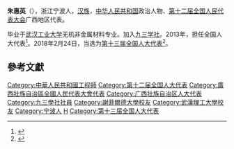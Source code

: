 '''朱惠英'''（{{bd|1964年|7月|}}），浙江宁波人，[[汉族|汉族]]，[[中华人民共和国|中华人民共和国]]政治人物、[[第十二届全国人民代表大会|第十二届全国人民代表大会]]广西地区代表。

毕业于[[武汉工业大学|武汉工业大学]]无机非金属材料专业。加入[[九三学社|九三学社]]。2013年，担任全国人大代表<ref>{{cite news|title=全国人大代表信息-朱惠英|url= http://210.82.31.1:8084/delegate/viewDelegate.action?dbid=121943|accessdate=2013-04-05|newspaper=全国人大网}}{{Dead link|date=2020年1月 |bot=InternetArchiveBot |fix-attempted=yes }}</ref>。2018年2月24日，当选为[[第十三届全国人大代表|第十三届全国人大代表]]<ref>{{Cite web|title=（受权发布）中华人民共和国第十三届全国人民代表大会代表名单-中新网|url=http://www.chinanews.com/gn/2018/02-25/8453959.shtml|accessdate=2021-02-13|work=中新网|archive-date=2018-02-27|archive-url=https://web.archive.org/web/20180227031724/http://www.chinanews.com/gn/2018/02-25/8453959.shtml|dead-url=no}}</ref>。

==參考文獻==
{{reflist}}

{{DEFAULTSORT:Zhu朱}}
[[Category:中華人民共和國工程師|Category:中華人民共和國工程師]]
[[Category:第十二届全国人大代表|Category:第十二届全国人大代表]]
[[Category:廣西壯族自治區全國人民代表大會代表|Category:廣西壯族自治區全國人民代表大會代表]]
[[Category:广西壮族自治区人大代表|Category:广西壮族自治区人大代表]]
[[Category:九三學社社員|Category:九三學社社員]]
[[Category:謝菲爾德大學校友|Category:謝菲爾德大學校友]]
[[Category:武漢理工大學校友|Category:武漢理工大學校友]]
[[Category:宁波人|Category:宁波人]]
[[Category:朱姓|H]]
[[Category:第十三届全国人大代表|Category:第十三届全国人大代表]]


{{中国政治人物小作品}}